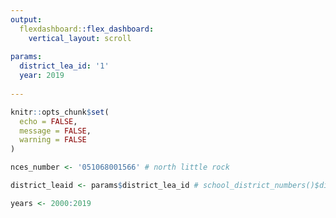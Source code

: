 ```yaml
---
output: 
  flexdashboard::flex_dashboard:
    vertical_layout: scroll
    
params:
  district_lea_id: '1'
  year: 2019
  
---
```


```r
knitr::opts_chunk$set(
  echo = FALSE,
  message = FALSE,
  warning = FALSE
)

nces_number <- '051068001566' # north little rock

district_leaid <- params$district_lea_id # school_district_numbers()$district_lea[[1]]

years <- 2000:2019

```

```r



```

<script>
document.querySelector(".navbar-header > span.navbar-brand").innerHTML = "`r dashboard_title`";
</script> 
